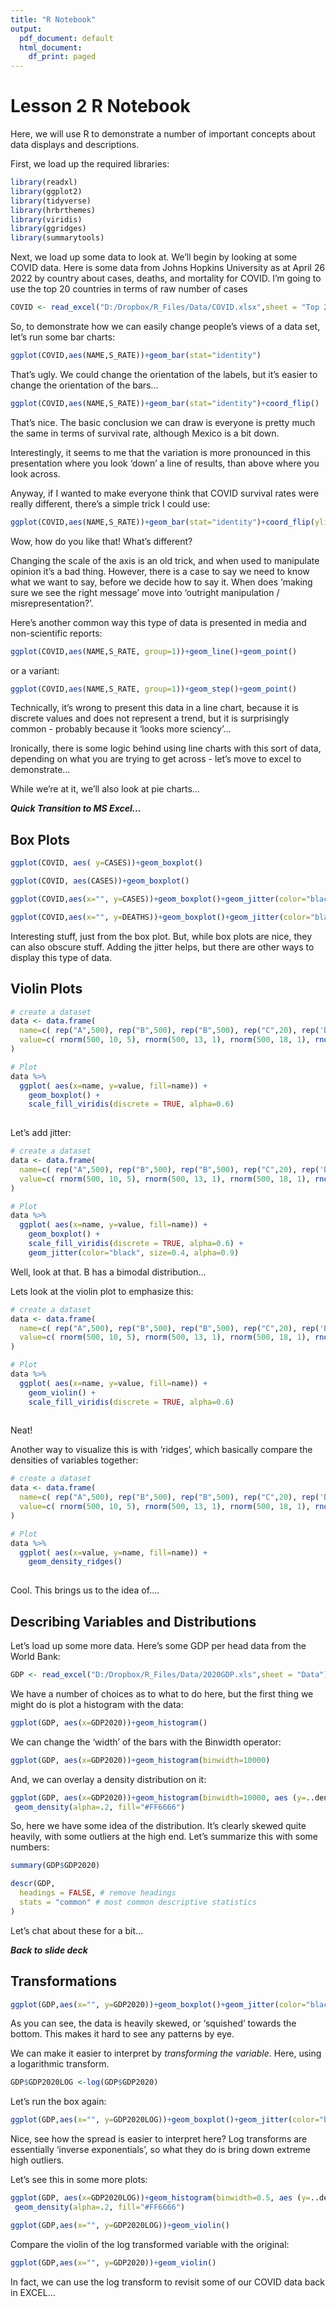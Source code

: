 ---
title: "R Notebook"
output:
  pdf_document: default
  html_document:
    df_print: paged
---

# Lesson 2 R Notebook

Here, we will use R to demonstrate a number of important concepts about data displays and descriptions.

First, we load up the required libraries:

```{r}
library(readxl)
library(ggplot2)
library(tidyverse)
library(hrbrthemes)
library(viridis)
library(ggridges)
library(summarytools)
```

Next, we load up some data to look at. We'll begin by looking at some COVID data. Here is some data from Johns Hopkins University as at April 26 2022 by country about cases, deaths, and mortality for COVID. I'm going to use the top 20 countries in terms of raw number of cases

```{r}
COVID <- read_excel("D:/Dropbox/R_Files/Data/COVID.xlsx",sheet = "Top 20")
```

So, to demonstrate how we can easily change people's views of a data set, let's run some bar charts:

```{r}
ggplot(COVID,aes(NAME,S_RATE))+geom_bar(stat="identity")
```

That's ugly. We could change the orientation of the labels, but it's easier to change the orientation of the bars...

```{r}
ggplot(COVID,aes(NAME,S_RATE))+geom_bar(stat="identity")+coord_flip()
```

That's nice. The basic conclusion we can draw is everyone is pretty much the same in terms of survival rate, although Mexico is a bit down.

Interestingly, it seems to me that the variation is more pronounced in this presentation where you look 'down' a line of results, than above where you look across.

Anyway, if I wanted to make everyone think that COVID survival rates were really different, there's a simple trick I could use:

```{r}
ggplot(COVID,aes(NAME,S_RATE))+geom_bar(stat="identity")+coord_flip(ylim=c(90,100))
```

Wow, how do you like that! What's different?

Changing the scale of the axis is an old trick, and when used to manipulate opinion it's a bad thing. However, there is a case to say we need to know what we want to say, before we decide how to say it. When does 'making sure we see the right message' move into 'outright manipulation / misrepresentation?'.

Here's another common way this type of data is presented in media and non-scientific reports:

```{r}
ggplot(COVID,aes(NAME,S_RATE, group=1))+geom_line()+geom_point()
```

or a variant:

```{r}
ggplot(COVID,aes(NAME,S_RATE, group=1))+geom_step()+geom_point()
```

Technically, it's wrong to present this data in a line chart, because it is discrete values and does not represent a trend, but it is surprisingly common - probably because it 'looks more sciency'...

Ironically, there is some logic behind using line charts with this sort of data, depending on what you are trying to get across - let's move to excel to demonstrate...

While we're at it, we'll also look at pie charts...

***Quick Transition to MS Excel...***

## Box Plots

```{r}
ggplot(COVID, aes( y=CASES))+geom_boxplot()
```

```{r}
ggplot(COVID, aes(CASES))+geom_boxplot()
```

```{r}
ggplot(COVID,aes(x="", y=CASES))+geom_boxplot()+geom_jitter(color="black", size=0.4, alpha=0.9)

```

```{r}
ggplot(COVID,aes(x="", y=DEATHS))+geom_boxplot()+geom_jitter(color="black", size=0.4, alpha=0.9)


```

Interesting stuff, just from the box plot. But, while box plots are nice, they can also obscure stuff. Adding the jitter helps, but there are other ways to display this type of data.

## Violin Plots

```{r}

# create a dataset
data <- data.frame(
  name=c( rep("A",500), rep("B",500), rep("B",500), rep("C",20), rep('D', 100)  ),
  value=c( rnorm(500, 10, 5), rnorm(500, 13, 1), rnorm(500, 18, 1), rnorm(20, 25, 4), rnorm(100, 12, 1) )
)

# Plot
data %>%
  ggplot( aes(x=name, y=value, fill=name)) +
    geom_boxplot() +
    scale_fill_viridis(discrete = TRUE, alpha=0.6) 
    

```

Let's add jitter:

```{r}


# create a dataset
data <- data.frame(
  name=c( rep("A",500), rep("B",500), rep("B",500), rep("C",20), rep('D', 100)  ),
  value=c( rnorm(500, 10, 5), rnorm(500, 13, 1), rnorm(500, 18, 1), rnorm(20, 25, 4), rnorm(100, 12, 1) )
)

# Plot
data %>%
  ggplot( aes(x=name, y=value, fill=name)) +
    geom_boxplot() +
    scale_fill_viridis(discrete = TRUE, alpha=0.6) +
    geom_jitter(color="black", size=0.4, alpha=0.9) 

```

Well, look at that. B has a bimodal distribution...

Lets look at the violin plot to emphasize this:

```{r}

# create a dataset
data <- data.frame(
  name=c( rep("A",500), rep("B",500), rep("B",500), rep("C",20), rep('D', 100)  ),
  value=c( rnorm(500, 10, 5), rnorm(500, 13, 1), rnorm(500, 18, 1), rnorm(20, 25, 4), rnorm(100, 12, 1) )
)

# Plot
data %>%
  ggplot( aes(x=name, y=value, fill=name)) +
    geom_violin() +
    scale_fill_viridis(discrete = TRUE, alpha=0.6) 
    

```

Neat!

Another way to visualize this is with 'ridges', which basically compare the densities of variables together:

```{r}


# create a dataset
data <- data.frame(
  name=c( rep("A",500), rep("B",500), rep("B",500), rep("C",20), rep('D', 100)  ),
  value=c( rnorm(500, 10, 5), rnorm(500, 13, 1), rnorm(500, 18, 1), rnorm(20, 25, 4), rnorm(100, 12, 1) )
)

# Plot
data %>%
  ggplot( aes(x=value, y=name, fill=name)) +
    geom_density_ridges()
    

```

Cool. This brings us to the idea of....

## Describing Variables and Distributions

Let's load up some more data. Here's some GDP per head data from the World Bank:

```{r}
GDP <- read_excel("D:/Dropbox/R_Files/Data/2020GDP.xls",sheet = "Data")
```

We have a number of choices as to what to do here, but the first thing we might do is plot a histogram with the data:

```{r}
ggplot(GDP, aes(x=GDP2020))+geom_histogram()
```

We can change the 'width' of the bars with the Binwidth operator:

```{r}
ggplot(GDP, aes(x=GDP2020))+geom_histogram(binwidth=10000)
```

And, we can overlay a density distribution on it:

```{r}
ggplot(GDP, aes(x=GDP2020))+geom_histogram(binwidth=10000, aes (y=..density..), colour="black", fill="white")+
 geom_density(alpha=.2, fill="#FF6666")
```

So, here we have some idea of the distribution. It's clearly skewed quite heavily, with some outliers at the high end. Let's summarize this with some numbers:

```{r}
summary(GDP$GDP2020)
```

```{r}
descr(GDP,
  headings = FALSE, # remove headings
  stats = "common" # most common descriptive statistics
)
```

Let's chat about these for a bit...

***Back to slide deck***

## Transformations

```{r}
ggplot(GDP,aes(x="", y=GDP2020))+geom_boxplot()+geom_jitter(color="black", size=0.4, alpha=0.9)

```

As you can see, the data is heavily skewed, or 'squished' towards the bottom. This makes it hard to see any patterns by eye.

We can make it easier to interpret by *transforming the variable*. Here, using a logarithmic transform.

```{r}
GDP$GDP2020LOG <-log(GDP$GDP2020)
```

Let's run the box again:

```{r}
ggplot(GDP,aes(x="", y=GDP2020LOG))+geom_boxplot()+geom_jitter(color="black", size=0.4, alpha=0.9)

```

Nice, see how the spread is easier to interpret here? Log transforms are essentially 'inverse exponentials', so what they do is bring down extreme high outliers.

Let's see this in some more plots:

```{r}
ggplot(GDP, aes(x=GDP2020LOG))+geom_histogram(binwidth=0.5, aes (y=..density..), colour="black", fill="white")+
 geom_density(alpha=.2, fill="#FF6666")
```

```{r}
ggplot(GDP,aes(x="", y=GDP2020LOG))+geom_violin()
```

Compare the violin of the log transformed variable with the original:

```{r}
ggplot(GDP,aes(x="", y=GDP2020))+geom_violin()
```

In fact, we can use the log transform to revisit some of our COVID data back in EXCEL...
